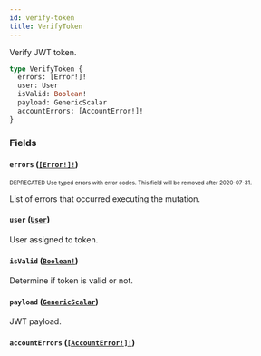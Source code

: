 ```yaml
---
id: verify-token
title: VerifyToken
---
```


Verify JWT token.

```graphql
type VerifyToken {
  errors: [Error!]!
  user: User
  isValid: Boolean!
  payload: GenericScalar
  accountErrors: [AccountError!]!
}
```

### Fields

#### `errors` ([`[Error!]!`](/developer/api-reference/objects/error.mdx))

<sub><sup><span className="deprecatedTag">DEPRECATED</span> Use typed errors with error codes. This field will be removed after 2020-07-31.</sup></sub>

List of errors that occurred executing the mutation.

#### `user` ([`User`](/developer/api-reference/objects/user.mdx))

User assigned to token.

#### `isValid` ([`Boolean!`](/developer/api-reference/scalars/boolean.mdx))

Determine if token is valid or not.

#### `payload` ([`GenericScalar`](/developer/api-reference/scalars/generic-scalar.mdx))

JWT payload.

#### `accountErrors` ([`[AccountError!]!`](/developer/api-reference/objects/account-error.mdx))
